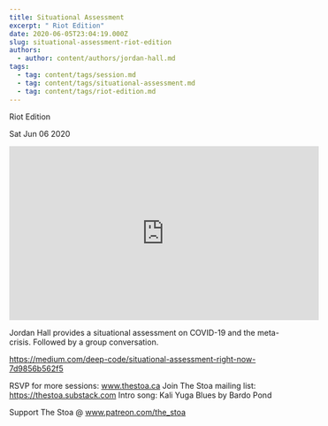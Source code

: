 ```yaml
---
title: Situational Assessment
excerpt: " Riot Edition"
date: 2020-06-05T23:04:19.000Z
slug: situational-assessment-riot-edition
authors:
  - author: content/authors/jordan-hall.md
tags:
  - tag: content/tags/session.md
  - tag: content/tags/situational-assessment.md
  - tag: content/tags/riot-edition.md
---
```




 Riot Edition

Sat Jun 06 2020

<iframe width="560" height="315" src="https://www.youtube.com/embed/b5ECbxr-CGg" title="Situational Assessment: Riot Edition w/ Jordan Hall (June 3rd, 2020)" frameborder="0" allow="accelerometer; autoplay; clipboard-write; encrypted-media; gyroscope; picture-in-picture" allowfullscreen ></iframe>

Jordan Hall provides a situational assessment on COVID-19 and the meta-crisis. Followed by a group conversation. 

https://medium.com/deep-code/situational-assessment-right-now-7d9856b562f5

RSVP for more sessions: www.thestoa.ca
Join The Stoa mailing list: https://thestoa.substack.com
Intro song: Kali Yuga Blues by Bardo Pond

Support The Stoa @ www.patreon.com/the_stoa


